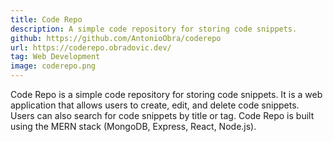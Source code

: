 ```yaml
---
title: Code Repo
description: A simple code repository for storing code snippets.
github: https://github.com/AntonioObra/coderepo
url: https://coderepo.obradovic.dev/
tag: Web Development
image: coderepo.png
---
```


Code Repo is a simple code repository for storing code snippets. It is a web application that allows users to create, edit, and delete code snippets. Users can also search for code snippets by title or tag. Code Repo is built using the MERN stack (MongoDB, Express, React, Node.js).